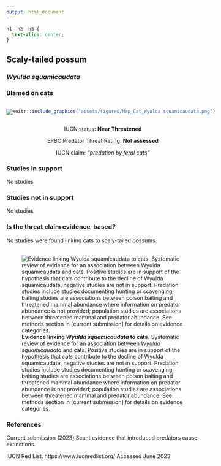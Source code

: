 ```yaml
---
output: html_document
---
```

```css
h1, h2, h3 {
  text-align: center;
}
```

## **Scaly-tailed possum**
### *Wyulda squamicaudata*
### Blamed on cats

:::: {style="display: flex;"}

[![](assets/photos/Wyulda squamicaudata.png)](https://www.inaturalist.org/photos/171947605?size=original)

::: {}

:::

::: {}
  ```r
  knitr::include_graphics("assets/figures/Map_Cat_Wyulda squamicaudata.png")
  ```
:::

::::
<center>
IUCN status: **Near Threatened**

EPBC Predator Threat Rating: **Not assessed**

IUCN claim: *"predation by feral cats"*

</center>

### Studies in support

No studies

### Studies not in support

No studies

### Is the threat claim evidence-based?

No studies were found linking cats to scaly-tailed possums.
<br>
<br>

![**Evidence linking *Wyulda squamicaudata* to cats.** Systematic review of evidence for an association between *Wyulda squamicaudata* and cats. Positive studies are in support of the hypothesis that *cats* contribute to the decline of Wyulda squamicaudata, negative studies are not in support. Predation studies include studies documenting hunting or scavenging; baiting studies are associations between poison baiting and threatened mammal abundance where information on predator abundance is not provided; population studies are associations between threatened mammal and predator abundance. See methods section in [current submission] for details on evidence categories.](assets/figures/Main_Evidence_Cat_Wyulda squamicaudata.png)

### References





Current submission (2023) Scant evidence that introduced predators cause extinctions.

IUCN Red List. https://www.iucnredlist.org/ Accessed June 2023


